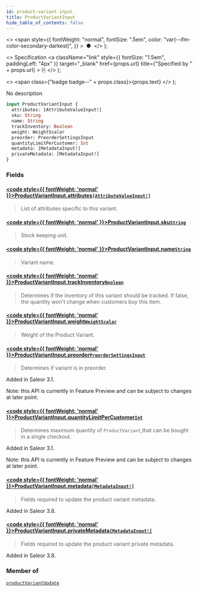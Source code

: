 ```yaml
---
id: product-variant-input
title: ProductVariantInput
hide_table_of_contents: false
---
```


  <>
    <span
      style={{
        fontWeight: "normal",
        fontSize: ".5em",
        color: "var(--ifm-color-secondary-darkest)",
      }}
    >
      &nbsp;●&nbsp;
    </span>
  </>
);

  <>
    Specification
    <a
      className="link"
      style={{ fontSize: "1.5em", paddingLeft: "4px" }}
      target="\_blank"
      href={props.url}
      title={"Specified by " + props.url}
    >
      ⎘
    </a>
  </>
);

  <>
    <span class={"badge badge--" + props.class}>{props.text}</span>
  </>
);

No description

```graphql
input ProductVariantInput {
  attributes: [AttributeValueInput!]
  sku: String
  name: String
  trackInventory: Boolean
  weight: WeightScalar
  preorder: PreorderSettingsInput
  quantityLimitPerCustomer: Int
  metadata: [MetadataInput!]
  privateMetadata: [MetadataInput!]
}
```

### Fields

#### [<code style={{ fontWeight: 'normal' }}>ProductVariantInput.<b>attributes</b></code>](#)<Bullet />[`[AttributeValueInput!]`](../../api-reference/inputs/attribute-value-input) <Badge class="secondary" text="list"/> <Badge class="secondary" text="input"/>

> List of attributes specific to this variant.

#### [<code style={{ fontWeight: 'normal' }}>ProductVariantInput.<b>sku</b></code>](#)<Bullet />[`String`](../../api-reference/scalars/string) <Badge class="secondary" text="scalar"/>

> Stock keeping unit.

#### [<code style={{ fontWeight: 'normal' }}>ProductVariantInput.<b>name</b></code>](#)<Bullet />[`String`](../../api-reference/scalars/string) <Badge class="secondary" text="scalar"/>

> Variant name.

#### [<code style={{ fontWeight: 'normal' }}>ProductVariantInput.<b>trackInventory</b></code>](#)<Bullet />[`Boolean`](../../api-reference/scalars/boolean) <Badge class="secondary" text="scalar"/>

> Determines if the inventory of this variant should be tracked. If false, the quantity won't change when customers buy this item.

#### [<code style={{ fontWeight: 'normal' }}>ProductVariantInput.<b>weight</b></code>](#)<Bullet />[`WeightScalar`](../../api-reference/scalars/weight-scalar) <Badge class="secondary" text="scalar"/>

> Weight of the Product Variant.

#### [<code style={{ fontWeight: 'normal' }}>ProductVariantInput.<b>preorder</b></code>](#)<Bullet />[`PreorderSettingsInput`](../../api-reference/inputs/preorder-settings-input) <Badge class="secondary" text="input"/>

> Determines if variant is in preorder.

Added in Saleor 3.1.

Note: this API is currently in Feature Preview and can be subject to changes at later point.

>

#### [<code style={{ fontWeight: 'normal' }}>ProductVariantInput.<b>quantityLimitPerCustomer</b></code>](#)<Bullet />[`Int`](../../api-reference/scalars/int) <Badge class="secondary" text="scalar"/>

> Determines maximum quantity of `ProductVariant`,that can be bought in a single checkout.

Added in Saleor 3.1.

Note: this API is currently in Feature Preview and can be subject to changes at later point.

>

#### [<code style={{ fontWeight: 'normal' }}>ProductVariantInput.<b>metadata</b></code>](#)<Bullet />[`[MetadataInput!]`](../../api-reference/inputs/metadata-input) <Badge class="secondary" text="list"/> <Badge class="secondary" text="input"/>

> Fields required to update the product variant metadata.

Added in Saleor 3.8.

>

#### [<code style={{ fontWeight: 'normal' }}>ProductVariantInput.<b>privateMetadata</b></code>](#)<Bullet />[`[MetadataInput!]`](../../api-reference/inputs/metadata-input) <Badge class="secondary" text="list"/> <Badge class="secondary" text="input"/>

> Fields required to update the product variant private metadata.

Added in Saleor 3.8.

>

### Member of

[`productVariantUpdate`](../../api-reference/mutations/product-variant-update) <Badge class="secondary" text="mutation"/>

